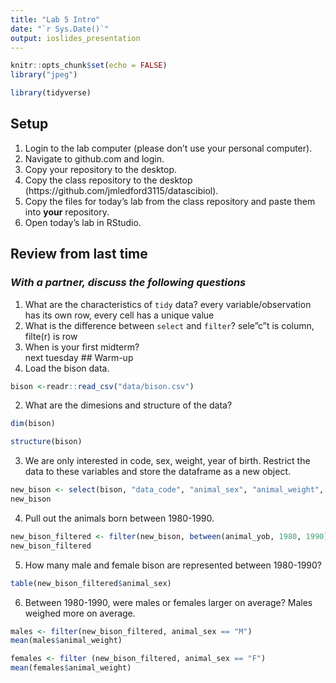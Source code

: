 ```yaml
---
title: "Lab 5 Intro"
date: "`r Sys.Date()`"
output: ioslides_presentation
---
```


```r
knitr::opts_chunk$set(echo = FALSE)
library("jpeg")
```

```r
library(tidyverse)
```

## Setup
1. Login to the lab computer (please don't use your personal computer).  
2. Navigate to github.com and login.   
2. Copy your repository to the desktop.   
5. Copy the class repository to the desktop (https://github.com/jmledford3115/datascibiol).  
6. Copy the files for today's lab from the class repository and paste them into **your** repository.  
7. Open today's lab in RStudio.  

## Review from last time
### *With a partner, discuss the following questions*
1. What are the characteristics of `tidy` data? 
every variable/observation has its own row, every cell has a unique value
2. What is the difference between `select` and `filter`?
sele"c"t is column, filte(r) is row
3. When is your first midterm?  
next tuesday
## Warm-up
1. Load the bison data.
```r
bison <-readr::read_csv("data/bison.csv")
```

2. What are the dimesions and structure of the data?
```r
dim(bison)
```
```r
structure(bison)
```

3. We are only interested in code, sex, weight, year of birth. Restrict the data to these variables and store the dataframe as a new object.
```r
new_bison <- select(bison, "data_code", "animal_sex", "animal_weight", "animal_yob")
new_bison

```

4. Pull out the animals born between 1980-1990.
```r
new_bison_filtered <- filter(new_bison, between(animal_yob, 1980, 1990))
new_bison_filtered
```

5. How many male and female bison are represented between 1980-1990?
```r
table(new_bison_filtered$animal_sex)
```

6. Between 1980-1990, were males or females larger on average?
Males weighed more on average.
```r
males <- filter(new_bison_filtered, animal_sex == "M")
mean(males$animal_weight)
```
```r
females <- filter (new_bison_filtered, animal_sex == "F")
mean(females$animal_weight)
```

